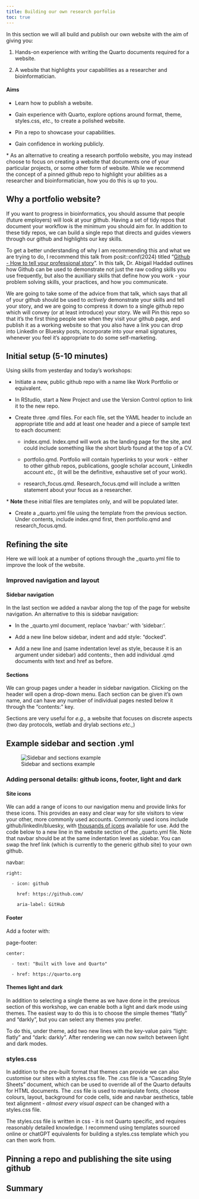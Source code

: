 ```yaml
---
title: Building our own research porfolio
toc: true
---
```


In this section we will all build and publish our own website with the aim of giving you:

1. Hands-on experience with writing the Quarto documents required for a website.

2. A website that highlights your capabilities as a researcher and bioinformatician. 


#### Aims

- Learn how to publish a website.

- Gain experience with Quarto, explore options around format, theme, styles.css, *etc.,* to create a polished website.

- Pin a repo to showcase your capabilities.

- Gain confidence in working publicly. 


\* As an alternative to creating a research portfolio website, you may instead choose to focus on creating a website that documents one of your particular projects, or some other form of website. While we recommend the concept of a pinned github repo to highlight your abilities as a researcher and bioinformatician, how you do this is up to you. 


## Why a portfolio website? 

If you want to progress in bioinformatics, you should assume that people (future employers) will look at your github. Having a set of tidy repos that document your workflow is the minimum you should aim for. In addition to these tidy repos, we can build a single repo that directs and guides viewers through our github and highlights our key skills. 

To get a better understanding of why I am recommending this and what we are trying to do, I recommend this talk from posit::conf(2024) titled "[Github - How to tell your professional story](https://www.youtube.com/watch?v=R-bPjavai5A&list=PL9HYL-VRX0oSFkdF4fJeY63eGDvgofcbn&index=20)". In this talk, Dr. Abigail Haddad outlines how Github can be used to demonstrate not just the raw coding skills you use frequently, but also the auxilliary skills that define how you work - your problem solving skills, your practices, and how you communicate. 

We are going to take some of the advice from that talk, which says that all of your github should be used to *actively* demonstrate your skills and tell your story, and we are going to compress it down to a single github repo which will convey (or at least introduce) your story. We will Pin this repo so that it's the first thing people see when they visit your github page, and publish it as a working website so that you also have a link you can drop into LinkedIn or Bluesky posts, incorporate into your email signatures, whenever you feel it's appropriate to do some self-marketing. 


## Initial setup (5-10 minutes)

Using skills from yesterday and today's workshops:

- Initiate a new, public github repo with a name like Work Portfolio or equivalent. 

- In RStudio, start a New Project and use the Version Control option to link it to the new repo. 

- Create three .qmd files. For each file, set the YAML header to include an appropriate title and add at least one header and a piece of sample text to each document: 

    - index.qmd. Index.qmd will work as the landing page for the site, and could include something like the short blurb found at the top of a CV.
    
    - portfolio.qmd. Portfolio will contain hyperlinks to your work - either to other github repos, publications, google scholar account, LinkedIn account *etc.,* (it will be the definitive, exhaustive set of your work).
    
    - research_focus.qmd. Research_focus.qmd will include a written statement about your focus as a researcher.

\* **Note** these initial files are templates only, and will be populated later. 

- Create a _quarto.yml file using the template from the previous section. Under contents, include index.qmd first, then portfolio.qmd and research_focus.qmd.

## Refining the site

Here we will look at a number of options through the _quarto.yml file to improve the look of the website. 

### Improved navigation and layout

#### Sidebar navigation

In the last section we added a navbar along the top of the page for website navigation. An alternative to this is sidebar navigation:

- In the _quarto.yml document, replace 'navbar:' with 'sidebar:'. 

- Add a new line below sidebar, indent and add style: "docked". 

- Add a new line and (same indentation level as style, because it is an argument under sidebar) add contents:, then add individual .qmd documents with text and href as before. 

#### Sections

We can group pages under a header in sidebar navigation. Clicking on the header will open a drop-down menu. Each section can be given it's own name, and can have any number of individual pages nested below it through the "contents:" key. 

Sections are very useful for *e.g.,* a website that focuses on discrete aspects (two day protocols, wetlab and drylab sections *etc.,*)


::: {.callout-tip collapse="true"}
## Example sidebar and section .yml

![Sidebar and sections example](figures/sidebar_and_sections.png)

:::

### Adding personal details: github icons, footer, light and dark

#### Site icons

We can add a range of icons to our navigation menu and provide links for these icons. This provides an easy and clear way for site visitors to view your other, more commonly used accounts. Commonly used icons include github/linkedIn/bluesky, with [thousands of icons](https://icons.getbootstrap.com/) available for use. Add the code below to a new line in the website section of the _quarto.yml file. Note that navbar should be at the same indentation level as sidebar. You can swap the href link (which is currently to the generic github site) to your own github. 

  navbar:

    right:

      - icon: github

        href: https://github.com/

        aria-label: GitHub

#### Footer

Add a footer with: 

  page-footer:

    center:

      - text: "Built with love and Quarto"

      - href: https://quarto.org


#### Themes light and dark

In addition to selecting a single theme as we have done in the previous section of this workshop, we can enable both a light and dark mode using themes. The easiest way to do this is to choose the simple themes "flatly" and "darkly", but you can select any themes you prefer. 

To do this, under theme, add two new lines with the key-value pairs "light: flatly" and "dark: darkly". After rendering we can now switch between light and dark modes. 

### styles.css

In addition to the pre-built format that themes can provide we can also customise our sites with a styles.css file. The .css file is a "Cascading Style Sheets" document, which can be used to override all of the Quarto defaults for HTML documents. The .css file is used to manipulate fonts, choose colours, layout, background for code cells, side and navbar aesthetics, table text alignment - *almost every visual aspect* can be changed with a styles.css file. 

The styles.css file is written in css - it is not Quarto specific, and requires reasonably detailed knowledge. I recommend using templates sourced online or chatGPT equivalents for building a styles.css template which you can then work from.


## Pinning a repo and publishing the site using github




## Summary

